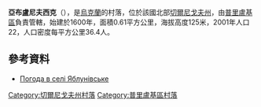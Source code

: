 {{coord|50|29|21|N|32|8|48|E|scale:100000|display=title}}

'''亞布盧尼夫西克'''（{{lang-uk|Яблунівське}}），是[[烏克蘭|烏克蘭]]的村落，位於該國北部[[切爾尼戈夫州|切爾尼戈夫州]]，由[[普里盧基區|普里盧基區]]負責管轄，始建於1600年，面積0.61平方公里，海拔高度125米，2001年人口22，人口密度每平方公里36.4人。

==參考資料==
* [http://weather.in.ua/ua/chernigovskaja/29441 Погода в селі Яблунівське] {{Wayback|url=http://weather.in.ua/ua/chernigovskaja/29441 |date=20160305084615 }}

[[Category:切爾尼戈夫州村落|Category:切爾尼戈夫州村落]]
[[Category:普里盧基區村落|Category:普里盧基區村落]]


{{Chernihiv-geo-stub}}